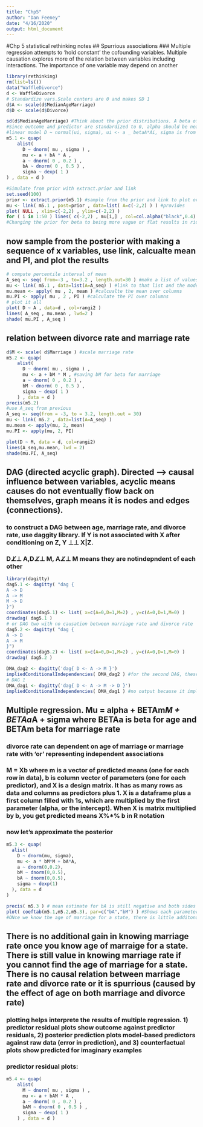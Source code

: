 ```yaml
---
title: "Chp5"
author: "Dan Feeney"
date: "4/16/2020"
output: html_document
---
```


#Chp 5 statistical rethinking notes
## Spurrious associations
### Multiple regression attempts to 'hold constant' the cofounding variables. Multiple causation explores more of the relation between variables including interactions. The importance of one variable may depend on another
```r
library(rethinking)
rm(list=ls())
data("WaffleDivorce")
d <- WaffleDivorce
# Standardize vars.Scale centers are 0 and makes SD 1
d$A <- scale(d$MedianAgeMarriage)
d$D <- scale(d$Divorce)

sd(d$MedianAgeMarriage) #Think about the prior distributions. A beta of 1 would mean a change of 1 SD for age of marriage is a 1 SD change in divorce rate. Since 1 SD of median marriage age is 1.2, this means every 1.2 years would be associated with a 1 SD rate of divorce, which is huge!
#Since outcome and predictor are standardized to 0, alpha should be near 0
#linear model D ~ normal(ui, sigma), ui <- a _ betaA*Ai, sigma is from an exponential prior
m5.1 <- quap(
    alist(
      D ~ dnorm( mu , sigma ) ,
      mu <- a + bA * A ,
      a ~ dnorm( 0 , 0.2 ) ,
      bA ~ dnorm( 0 , 0.5 ) ,
      sigma ~ dexp( 1 )
) , data = d )

#Simulate from prior with extract.prior and link
set.seed(100)
prior <- extract.prior(m5.1) #sample from the prior and link to plot over the interval [-2,2] (Standard deviation)
mu <- link( m5.1 , post=prior , data=list( A=c(-2,2) ) ) #provides 
plot( NULL , xlim=c(-2,2) , ylim=c(-2,2) )
for ( i in 1:50 ) lines( c(-2,2) , mu[i,] , col=col.alpha("black",0.4) )
#Changing the prior for beta to being more vague or flat results in ridiculous priors
```

## now sample from the posterior with making a sequence of x variables, use link, calcualte mean and PI, and plot the results
```r
# compute percentile interval of mean 
A_seq <- seq( from=-3 , to=3.2 , length.out=30 ) #make a list of values from -3 to 3.2 
mu <- link( m5.1 , data=list(A=A_seq) ) #link to that list and the model to map the parameters
mu.mean <- apply( mu , 2, mean ) #calcualte the mean over columns 
mu.PI <- apply( mu , 2 , PI ) #calculate the PI over columns 
# plot it all
plot( D ~ A , data=d , col=rangi2 )
lines( A_seq , mu.mean , lwd=2 )
shade( mu.PI , A_seq )

```
## relation between divorce rate and marriage rate
```r
d$M <- scale( d$Marriage ) #scale marriage rate
m5.2 <- quap(
    alist(
      D ~ dnorm( mu , sigma ) ,
      mu <- a + bM * M , #saving bM for beta for marriage
      a ~ dnorm( 0 , 0.2 ) ,
      bM ~ dnorm( 0 , 0.5 ) ,
      sigma ~ dexp( 1 )
    ) , data = d )
precis(m5.2)
#use A_seq from previous 
A_seq <- seq(from = -3, to = 3.2, length.out = 30)
mu <- link( m5.2 , data=list(A=A_seq) )
mu.mean <- apply(mu, 2, mean)
mu.PI <- apply(mu, 2, PI)

plot(D ~ M, data = d, col=rangi2)
lines(A_seq,mu.mean, lwd = 2)
shade(mu.PI, A_seq)
```
## DAG (directed acyclic graph). Directed --> causal influence between variables, acyclic means causes do not eventually flow back on themselves, graph means it is nodes and edges (connections). 
### to construct a DAG between age, marriage rate, and divorce rate, use daggity library. If Y is not associated with X after conditioning on Z, Y ⊥⊥ X|Z.
### D⊥̸⊥ A,D⊥̸⊥ M, A⊥̸⊥ M means they are notindepndent of each other


```r
library(dagitty)
dag5.1 <- dagitty( "dag {
A -> D
A -> M
M -> D
}")
coordinates(dag5.1) <- list( x=c(A=0,D=1,M=2) , y=c(A=0,D=1,M=0) )
drawdag( dag5.1 )
# or DAG two with no causation between marriage rate and divorce rate
dag5.2 <- dagitty( "dag {
A -> D
A -> M
}")
coordinates(dag5.2) <- list( x=c(A=0,D=1,M=2) , y=c(A=0,D=1,M=0) )
drawdag( dag5.2 )

DMA_dag2 <- dagitty('dag{ D <- A -> M }')
impliedConditionalIndependencies( DMA_dag2 ) #for the second DAG, these are the conditional independencies. This means all vars are correlated initially, but D and M should be independent after conditioning on A
# DAG 1
DMA_dag1 <- dagitty('dag{ D <- A -> M -> D }')
impliedConditionalIndependencies( DMA_dag1 ) #no output because it implies all variables are independent 
```

## Multiple regression. Mu = alpha + BETAm*M + BETAa*A + sigma where BETAa is beta for age and BETAm beta for marriage rate
### divorce rate can dependent on age of marriage or marriage rate with 'or' representing independent associations
### M = Xb where m is a vector of predicted means (one for each row in data), b is column vector of parameters (one for each predictor), and X is a design matrix. It has as many rows as data and columns as predictors plus 1. X is a dataframe plus a first column filled with 1s, which are multiplied by the first parameter (alpha, or the intercept). When X is matrix multiplied by b, you get predicted means X%*% b in R notation
### now let's approximate the posterior 

```r
m5.3 <- quap(
  alist(
    D ~ dnorm(mu, sigma),
    mu <- a * bM*M + bA*A,
    a ~ dnorm(0,0.2),
    bM ~ dnorm(0,0.5),
    bA ~ dnorm(0,0.5),
    sigma ~ dexp(1)
  ), data = d
)

precis( m5.3 ) # mean estimate for bA is still negative and both sides of interval are negative. bM is near 0 with a wide interval
plot( coeftab(m5.1,m5.2,m5.3), par=c("bA","bM") ) #Shows each parameter estimate from the three models (age only, marriage rate only, and both)
#ONce we know the age of marriage for a state, there is little additonal knowledge to be gainted by knowing the marriage rate, indicating       D ⊥⊥ M|A. So the first DAG with causation between A/M and D is not plausible
```

## There is no additional gain in knowing marriage rate once you know age of marraige for a state. There is still value in knowing marriage rate if you cannot find the age of marriage for a state. There is no causal relation between marriage rate and divorce rate or it is spurrious (caused by the effect of age on both marriage and divorce rate)
### plotting helps interprete the results of multiple regression. 1) predictor residual plots show outcome against predictor residuals, 2) posterior prediction plots model-based predictors against raw data (error in prediction), and 3) counterfactual plots show predicted for imaginary examples
### predictor residual plots: 
```r
m5.4 <- quap(
    alist(
      M ~ dnorm( mu , sigma ) ,
      mu <- a + bAM * A ,
      a ~ dnorm( 0 , 0.2 ) ,
      bAM ~ dnorm( 0 , 0.5 ) ,
      sigma ~ dexp( 1 )
    ) , data = d )

```